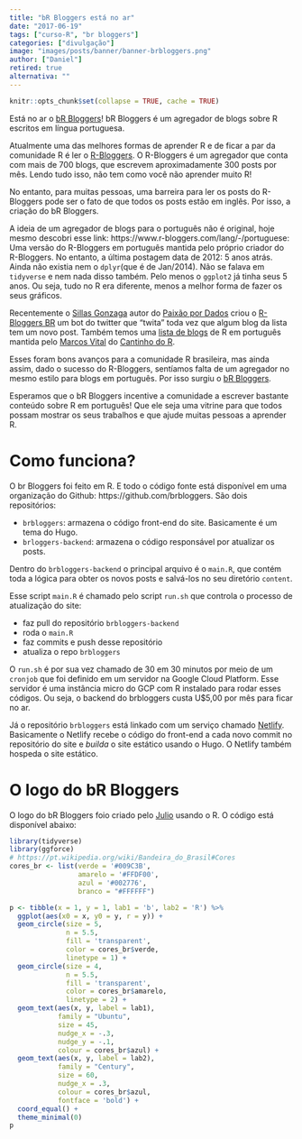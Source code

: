 ```yaml
---
title: "bR Bloggers está no ar"
date: "2017-06-19"
tags: ["curso-R", "br bloggers"]
categories: ["divulgação"]
image: "images/posts/banner/banner-brbloggers.png"
author: ["Daniel"]
retired: true
alternativa: ""
---
```


```r
knitr::opts_chunk$set(collapse = TRUE, cache = TRUE)
```

Está no ar o [bR Bloggers](https://brbloggers.com.br)! bR Bloggers é um agregador
de blogs sobre R escritos em língua portuguesa. 

Atualmente uma das melhores formas de aprender R e de ficar a par da comunidade R é
ler o [R-Bloggers](https://www.r-bloggers.com/). O R-Bloggers é um agregador que 
conta com mais de 700 blogs, que escrevem aproximadamente 300 posts por mês. Lendo
tudo isso, não tem como você não aprender muito R! 

No entanto, para muitas pessoas, uma barreira para ler os posts do R-Bloggers pode 
ser o fato de que todos os posts estão em inglês. Por isso, a criação do bR Bloggers.

A ideia de um agregador de blogs para o português não é original, hoje mesmo descobri 
esse link: https://www.r-bloggers.com/lang/-/portuguese: Uma versão do R-Bloggers
em português mantida pelo próprio criador do R-Bloggers. No entanto, a última postagem
data de 2012: 5 anos atrás. Ainda não existia nem o `dplyr`(que é de Jan/2014).
Não se falava em `tidyverse` e nem nada disso também. Pelo menos o `ggplot2` já tinha
seus 5 anos. Ou seja, tudo no R era diferente, menos a melhor forma de fazer os
seus gráficos. 

Recentemente o [Sillas Gonzaga](https://github.com/sillasgonzaga) autor do [Paixão por Dados](https://sillasgonzaga.github.io/) criou o 
[R-Bloggers BR](https://github.com/sillasgonzaga/rbloggers-BR) um bot do twitter
que "twita" toda vez que algum blog da lista tem um novo post. Também temos uma [lista de blogs](https://github.com/marcosvital/blogs-de-R-no-Brasil) de R em 
português mantida pelo [Marcos Vital](https://github.com/marcosvital) do 
[Cantinho do R](https://cantinhodor.wordpress.com/).

Esses foram bons avanços para a comunidade R brasileira, mas ainda assim, dado o sucesso
do R-Bloggers, sentíamos falta de um agregador no mesmo estilo para blogs em português.
Por isso surgiu o [bR Bloggers](https://brbloggers.com.br).

Esperamos que o bR Bloggers incentive a comunidade a escrever bastante conteúdo 
sobre R em português! Que ele seja uma vitrine para que todos possam mostrar os 
seus trabalhos e que ajude muitas pessoas a aprender R.

# Como funciona?

O br Bloggers foi feito em R. E todo o código fonte está disponível em uma organização
do Github: https://github.com/brbloggers. São dois repositórios:

* `brbloggers`: armazena o código front-end do site. Basicamente é um tema do Hugo.
* `brloggers-backend`: armazena o código responsável por atualizar os posts.

Dentro do `brbloggers-backend` o principal arquivo é o `main.R`, que contém toda a 
lógica para obter os novos posts e salvá-los no seu diretório `content`. 

Esse script `main.R` é chamado pelo script `run.sh` que controla o processo de atualização
do site: 

* faz pull do repositório `brbloggers-backend`
* roda o `main.R`
* faz commits e push desse repositório
* atualiza o  repo `brbloggers`

O `run.sh` é por sua vez chamado de 30 em 30 minutos por meio de um `cronjob` que foi
definido em um servidor na Google Cloud Platform. Esse servidor é uma instância 
micro do GCP com R instalado para rodar esses códigos. Ou seja, o backend do brbloggers
custa U$5,00 por mês para ficar no ar.

Já o repositório `brbloggers` está linkado com um serviço chamado [Netlify](https://www.netlify.com/).
Basicamente o Netlify recebe o código do front-end a cada novo commit no repositório do site e *builda* 
o site estático usando o Hugo. O Netlify também hospeda o site estático.

# O logo do bR Bloggers

O logo do bR Bloggers foio criado pelo [Julio](http://curso-r.com/author/julio) usando
o R. O código está disponível abaixo:

```r
library(tidyverse)
library(ggforce)
# https://pt.wikipedia.org/wiki/Bandeira_do_Brasil#Cores
cores_br <- list(verde = '#009C3B', 
                 amarelo = '#FFDF00', 
                 azul = '#002776', 
                 branco = "#FFFFFF")

p <- tibble(x = 1, y = 1, lab1 = 'b', lab2 = 'R') %>% 
  ggplot(aes(x0 = x, y0 = y, r = y)) +
  geom_circle(size = 5, 
              n = 5.5, 
              fill = 'transparent', 
              color = cores_br$verde, 
              linetype = 1) +
  geom_circle(size = 4, 
              n = 5.5, 
              fill = 'transparent', 
              color = cores_br$amarelo, 
              linetype = 2) +
  geom_text(aes(x, y, label = lab1),
            family = "Ubuntu", 
            size = 45, 
            nudge_x = -.3, 
            nudge_y = -.1, 
            colour = cores_br$azul) +
  geom_text(aes(x, y, label = lab2),
            family = "Century", 
            size = 60, 
            nudge_x = .3, 
            colour = cores_br$azul,
            fontface = 'bold') +
  coord_equal() +
  theme_minimal(0)
p
```

